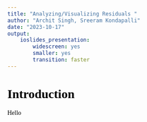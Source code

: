 ```yaml
---
title: "Analyzing/Visualizing Residuals "
author: "Archit Singh, Sreeram Kondapalli"
date: "2023-10-17"
output:
    ioslides_presentation:
        widescreen: yes
        smaller: yes
        transition: faster
---
```

<style type="text/css">
body p, div, h1, h2, h3, h4, h5 {
    color: black;
    font-family: Modern Computer Roman;
}
slides > slide.title-slide hgroup h1 {
    color: #8C1D40; <!--the maroon color-->
    }
h2 {
    color: #8C1D40; <!-- the maroon color-->
}
slides > slide {
    background: linear-gradient(#ffffff, #ffffff 85%, #ffffff);
    background-color: white;
}
</style>

# Introduction

Hello
